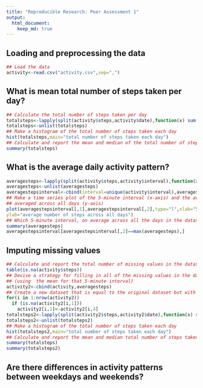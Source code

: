 ```yaml
---
title: "Reproducible Research: Peer Assessment 1"
output: 
  html_document:
    keep_md: true
---
```



## Loading and preprocessing the data

```r
## Load the data
activity<-read.csv("activity.csv",sep=",")
```

## What is mean total number of steps taken per day?

```r
## Calculate the total number of steps taken per day
totalsteps<-lapply(split(activity$steps,activity$date),function(x) sum(x,na.rm=TRUE))
totalsteps<-unlist(totalsteps)
## Make a histogram of the total number of steps taken each day
hist(totalsteps,main="total number of steps taken each day")
## Calculate and report the mean and median of the total number of steps taken per day
summary(totalsteps)
```

## What is the average daily activity pattern?

```r
averagesteps<-lapply(split(activity$steps,activity$interval),function(x) mean(x,na.rm=TRUE))
averagesteps<-unlist(averagesteps)
averagestepsinterval<-cbind(interval=unique(activity$interval),averagesteps)
## Make a time series plot of the 5-minute interval (x-axis) and the average number of steps taken, 
## averaged across all days (y-axis)
plot(averagestepsinterval[,1],averagestepsinterval[,2],type="l",xlab="5-minute interval",
ylab="average number of steps across all days")
## Which 5-minute interval, on average across all the days in the dataset, contains the maximum number of steps?
summary(averagesteps)
averagestepsinterval[averagestepsinterval[,2]==max(averagesteps),]
```

## Imputing missing values

```r
## Calculate and report the total number of missing values in the dataset 
table(is.na(activity$steps))
## Devise a strategy for filling in all of the missing values in the dataset
## (using  the mean for that 5-minute interval)
activity2<-cbind(activity,averagesteps)
## Create a new dataset that is equal to the original dataset but with the missing data filled in
for(i in 1:nrow(activity2))
  if (is.na(activity2[i,1]))
    activity2[i,1]<-activity2[i,4]
totalsteps2<-lapply(split(activity2$steps,activity2$date),function(x) sum(x,na.rm=TRUE))
totalsteps2<-unlist(totalsteps2)
## Make a histogram of the total number of steps taken each day
hist(totalsteps2,main="total number of steps taken each day")
## Calculate and report the mean and median total number of steps taken per day
summary(totalsteps)
summary(totalsteps2)
```

## Are there differences in activity patterns between weekdays and weekends?
